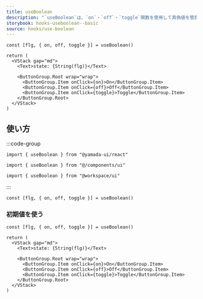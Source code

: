```yaml
---
title: useBoolean
description: "`useBoolean`は、`on`・`off`・`toggle`関数を使用して真偽値を管理するために使用されるカスタムフックです。"
storybook: hooks-useboolean--basic
source: hooks/use-boolean
---
```


```tsx preview functional client
const [flg, { on, off, toggle }] = useBoolean()

return (
  <VStack gap="md">
    <Text>state: {String(flg)}</Text>

    <ButtonGroup.Root wrap="wrap">
      <ButtonGroup.Item onClick={on}>On</ButtonGroup.Item>
      <ButtonGroup.Item onClick={off}>Off</ButtonGroup.Item>
      <ButtonGroup.Item onClick={toggle}>Toggle</ButtonGroup.Item>
    </ButtonGroup.Root>
  </VStack>
)
```

## 使い方

:::code-group

```tsx [package]
import { useBoolean } from "@yamada-ui/react"
```

```tsx [alias]
import { useBoolean } from "@/components/ui"
```

```tsx [monorepo]
import { useBoolean } from "@workspace/ui"
```

:::

```tsx
const [flg, { on, off, toggle }] = useBoolean()
```

### 初期値を使う

```tsx preview functional client
const [flg, { on, off, toggle }] = useBoolean()

return (
  <VStack gap="md">
    <Text>state: {String(flg)}</Text>

    <ButtonGroup.Root wrap="wrap">
      <ButtonGroup.Item onClick={on}>On</ButtonGroup.Item>
      <ButtonGroup.Item onClick={off}>Off</ButtonGroup.Item>
      <ButtonGroup.Item onClick={toggle}>Toggle</ButtonGroup.Item>
    </ButtonGroup.Root>
  </VStack>
)
```
